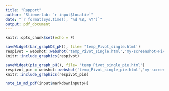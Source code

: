 ---
title: "Rapport"
author: "Stiemerlab: `r input$locatie`"
date: "`r format(Sys.time(), '%d %B, %Y')`"
output: pdf_document
---

```{r setup, include=FALSE}
knitr::opts_chunk$set(echo = F)
```



```{r Interval1, out.width = "510px"}
saveWidget(bar_graphD3_pH(), file= 'temp_Pivot_single.html')
respivot = webshot::webshot('temp_Pivot_single.html','my-screenshot-Pivot_single.png', zoom = 1.2)
knitr::include_graphics(respivot)
```

```{r Interval_pie,eval=input$OneMore, out.width = "510px"}
saveWidget(pie_graph_pH(), file= 'temp_Pivot_single_pie.html')
respivot_pie = webshot::webshot('temp_Pivot_single_pie.html','my-screenshot-Pivot_single_pie.png', zoom = 1.2)
knitr::include_graphics(respivot_pie)
```


```{r Interval2, warning = FALSE}
note_in_md_pdf(input$markdowninputpH)
```


